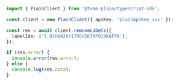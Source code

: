 ```ts
import { PlainClient } from '@team-plain/typescript-sdk';

const client = new PlainClient({ apiKey: 'plainApiKey_xxx' });

const res = await client.removeLabels({
  labelIds: ['l_01HD428Y1TREH5KTXP019K6FPK'],
});

if (res.error) {
  console.error(res.error);
} else {
  console.log(res.data);
}
```
